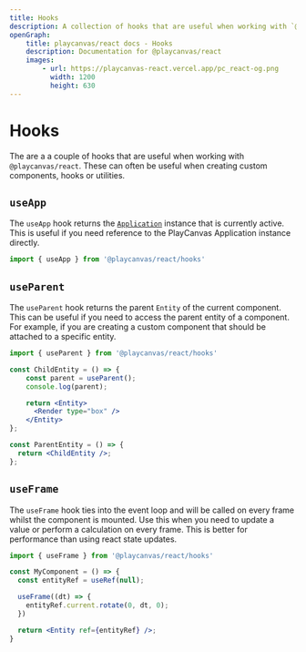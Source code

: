 ```yaml
---
title: Hooks
description: A collection of hooks that are useful when working with `@playcanvas/react`.
openGraph:
    title: playcanvas/react docs - Hooks
    description: Documentation for @playcanvas/react
    images:
        - url: https://playcanvas-react.vercel.app/pc_react-og.png
          width: 1200
          height: 630
---
```


# Hooks

The are a a couple of hooks that are useful when working with `@playcanvas/react`. These can often be useful when creating custom components, hooks or utilities.

## `useApp`

The `useApp` hook returns the [`Application`](https://api.playcanvas.com/classes/Engine.Application.html) instance that is currently active. This is useful if you need reference to the PlayCanvas Application instance directly.

```jsx
import { useApp } from '@playcanvas/react/hooks'
```

## `useParent`

The `useParent` hook returns the parent `Entity` of the current component. This can be useful if you need to access the parent entity of a component. For example, if you are creating a custom component that should be attached to a specific entity.

```jsx
import { useParent } from '@playcanvas/react/hooks'

const ChildEntity = () => {
    const parent = useParent();
    console.log(parent);

    return <Entity>
      <Render type="box" />
    </Entity>
};

const ParentEntity = () => {
  return <ChildEntity />;
};
```

## `useFrame`

The `useFrame` hook ties into the event loop and will be called on every frame whilst the component is mounted. Use this when you need to update a value or perform a calculation on every frame. This is better for performance than using react state updates.

```jsx
import { useFrame } from '@playcanvas/react/hooks'

const MyComponent = () => {
  const entityRef = useRef(null);

  useFrame((dt) => {
    entityRef.current.rotate(0, dt, 0);
  })

  return <Entity ref={entityRef} />;
}
```